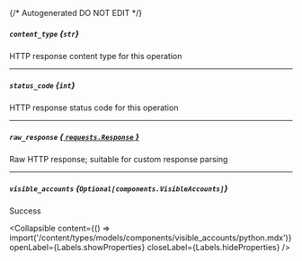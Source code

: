 {/* Autogenerated DO NOT EDIT  */}

##### `content_type` *{`str`}*
HTTP response content type for this operation

---
##### `status_code` *{`int`}*
HTTP response status code for this operation

---
##### `raw_response` [*{ `requests.Response` }*](https://requests.readthedocs.io/en/latest/api/#requests.Response)
Raw HTTP response; suitable for custom response parsing

---
##### `visible_accounts` *{`Optional[components.VisibleAccounts]`}*
Success

<Collapsible content={() => import('/content/types/models/components/visible_accounts/python.mdx')} openLabel={Labels.showProperties} closeLabel={Labels.hideProperties} />



